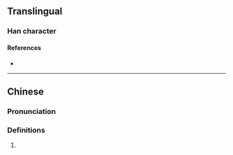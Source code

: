 {{character info/new}}
==Translingual==

===Han character===
{{Han char|rn=86|rad=火|as=05|sn=9|four=|canj=FIKE,FIKK|ids=⿰火犮}}

====References====
* {{Han ref|kx=0668.130|dkj=18942|dj=1077.160|hdz=32195.030|uh=70A6|ud=28838}}

----

==Chinese==
{{zh-forms}}

===Pronunciation===
{{zh-pron
|m=bá
|c=bat6
|mc=y
|oc=y
|ma=
|cat=
}}

===Definitions===
{{zh-hanzi}}

# {{rfdef|lang=zh}}